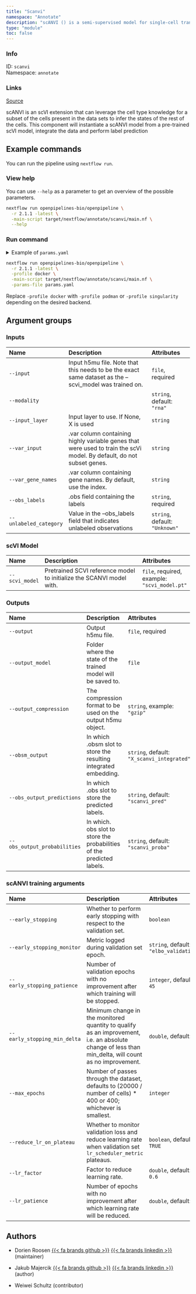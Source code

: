 ```yaml
---
title: "Scanvi"
namespace: "Annotate"
description: "scANVI () is a semi-supervised model for single-cell transcriptomics data."
type: "module"
toc: false
---
```


::: {.column-margin}

### Info

ID: `scanvi`  
Namespace: `annotate`

### Links
[Source](https://github.com/openpipelines-bio/openpipeline/blob/2.1.1/src/annotate/scanvi/config.vsh.yaml){.btn-action .btn-sm .btn-info .btn role="button"}

:::

scANVI is an scVI extension that can leverage the cell type knowledge for a subset of the cells present in the data sets to infer the states of the rest of the cells. This component will instantiate a scANVI model from a pre-trained scVI model, integrate the data and perform label prediction

## Example commands

You can run the pipeline using `nextflow run`.

### View help

You can use `--help` as a parameter to get an overview of the possible parameters.

```bash
nextflow run openpipelines-bio/openpipeline \
  -r 2.1.1 -latest \
  -main-script target/nextflow/annotate/scanvi/main.nf \
  --help
```

### Run command

<details>
<summary>Example of `params.yaml`</summary>
```yaml
# Inputs
input: # please fill in - example: "path/to/file"
modality: "rna"
# input_layer: "foo"
# var_input: "foo"
# var_gene_names: "foo"
obs_labels: # please fill in - example: "foo"
unlabeled_category: "Unknown"

# scVI Model
scvi_model: # please fill in - example: "scvi_model.pt"

# Outputs
# output: "$id.$key.output"
# output_model: "$id.$key.output_model"
# output_compression: "gzip"
obsm_output: "X_scanvi_integrated"
obs_output_predictions: "scanvi_pred"
obs_output_probabilities: "scanvi_proba"

# scANVI training arguments
# early_stopping: true
early_stopping_monitor: "elbo_validation"
early_stopping_patience: 45
early_stopping_min_delta: 0.0
# max_epochs: 123
reduce_lr_on_plateau: true
lr_factor: 0.6
lr_patience: 30.0

# Nextflow input-output arguments
publish_dir: # please fill in - example: "output/"
# param_list: "my_params.yaml"

# Arguments
```
</details>

```bash
nextflow run openpipelines-bio/openpipeline \
  -r 2.1.1 -latest \
  -profile docker \
  -main-script target/nextflow/annotate/scanvi/main.nf \
  -params-file params.yaml
```

:::{.callout-note}
Replace `-profile docker` with `-profile podman` or `-profile singularity` depending on the desired backend.
:::

## Argument groups

### Inputs

|Name                   |Description                                                                                                           |Attributes                     |
|:----------|:--------------------------------------------------|:--------------------|
|`--input`              |Input h5mu file. Note that this needs to be the exact same dataset as the --scvi_model was trained on.                |`file`, required               |
|`--modality`           |                                                                                                                      |`string`, default: `"rna"`     |
|`--input_layer`        |Input layer to use. If None, X is used                                                                                |`string`                       |
|`--var_input`          |.var column containing highly variable genes that were used to train the scVi model. By default, do not subset genes. |`string`                       |
|`--var_gene_names`     |.var column containing gene names. By default, use the index.                                                         |`string`                       |
|`--obs_labels`         |.obs field containing the labels                                                                                      |`string`, required             |
|`--unlabeled_category` |Value in the --obs_labels field that indicates unlabeled observations                                                 |`string`, default: `"Unknown"` |


### scVI Model

|Name           |Description                                                          |Attributes                                   |
|:----------|:--------------------------------------------------|:--------------------|
|`--scvi_model` |Pretrained SCVI reference model to initialize the SCANVI model with. |`file`, required, example: `"scvi_model.pt"` |


### Outputs

|Name                         |Description                                                            |Attributes                                 |
|:----------|:--------------------------------------------------|:--------------------|
|`--output`                   |Output h5mu file.                                                      |`file`, required                           |
|`--output_model`             |Folder where the state of the trained model will be saved to.          |`file`                                     |
|`--output_compression`       |The compression format to be used on the output h5mu object.           |`string`, example: `"gzip"`                |
|`--obsm_output`              |In which .obsm slot to store the resulting integrated embedding.       |`string`, default: `"X_scanvi_integrated"` |
|`--obs_output_predictions`   |In which .obs slot to store the predicted labels.                      |`string`, default: `"scanvi_pred"`         |
|`--obs_output_probabilities` |In which. obs slot to store the probabilities of the predicted labels. |`string`, default: `"scanvi_proba"`        |


### scANVI training arguments

|Name                         |Description                                                                                                                                          |Attributes                             |
|:----------|:--------------------------------------------------|:--------------------|
|`--early_stopping`           |Whether to perform early stopping with respect to the validation set.                                                                                |`boolean`                              |
|`--early_stopping_monitor`   |Metric logged during validation set epoch.                                                                                                           |`string`, default: `"elbo_validation"` |
|`--early_stopping_patience`  |Number of validation epochs with no improvement after which training will be stopped.                                                                |`integer`, default: `45`               |
|`--early_stopping_min_delta` |Minimum change in the monitored quantity to qualify as an improvement, i.e. an absolute change of less than min_delta, will count as no improvement. |`double`, default: `0`                 |
|`--max_epochs`               |Number of passes through the dataset, defaults to (20000 / number of cells) * 400 or 400; whichever is smallest.                                     |`integer`                              |
|`--reduce_lr_on_plateau`     |Whether to monitor validation loss and reduce learning rate when validation set `lr_scheduler_metric` plateaus.                                      |`boolean`, default: `TRUE`             |
|`--lr_factor`                |Factor to reduce learning rate.                                                                                                                      |`double`, default: `0.6`               |
|`--lr_patience`              |Number of epochs with no improvement after which learning rate will be reduced.                                                                      |`double`, default: `30`                |

## Authors


  * Dorien Roosen [{{< fa brands github >}}](https://github.com/dorien-er) [{{< fa brands linkedin >}}](https://linkedin.com/in/dorien-roosen) (maintainer)

  * Jakub Majercik [{{< fa brands github >}}](https://github.com/jakubmajercik) [{{< fa brands linkedin >}}](https://linkedin.com/in/jakubmajercik) (author)

  * Weiwei Schultz (contributor)

